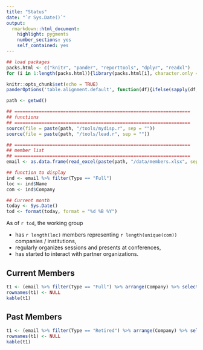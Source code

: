 ```yaml
---
title: "Status"
date: "`r Sys.Date()`"
output: 
  rmarkdown::html_document:
    highlight: pygments
    number_sections: yes
    self_contained: yes
---
```


```r
## load packages
packs.html <- c("knitr", "pander", "reporttools", "dplyr", "readxl")
for (i in 1:length(packs.html)){library(packs.html[i], character.only = TRUE)}

knitr::opts_chunk$set(echo = TRUE)
panderOptions('table.alignment.default', function(df){ifelse(sapply(df, is.numeric), 'right', 'left')})

path <- getwd()

## =================================================================
## functions
## =================================================================
source(file = paste(path, "/tools/mydisp.r", sep = ""))
source(file = paste(path, "/tools/lead.r", sep = ""))

## =================================================================
## member list
## =================================================================
email <- as.data.frame(read_excel(paste(path, "/data/members.xlsx", sep = ""), col_types = NULL))

## function to display
ind <- email %>% filter(Type == "Full") 
loc <- ind$Name
com <- ind$Company

## Current month
today <- Sys.Date()
tod <- format(today, format = "%d %B %Y")
```

As of `r tod`, the working group

-   has `r length(loc)` members representing `r length(unique(com))` companies / institutions,
-   regularly organizes sessions and presents at conferences,
-   has started to interact with partner organizations.

## Current Members

```r
t1 <- (email %>% filter(Type == "Full") %>% arrange(Company) %>% select(Name, Company, Function))
rownames(t1) <- NULL
kable(t1) 
```

## Past Members

```r
t1 <- (email %>% filter(Type == "Retired") %>% arrange(Company) %>% select(Name, Company, Function))
rownames(t1) <- NULL
kable(t1) 
```
